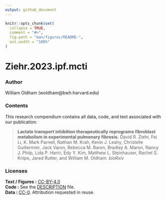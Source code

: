 ```yaml
---
output: github_document
---
```


<!-- README.md is generated from README.Rmd. Please edit that file -->

```r
knitr::opts_chunk$set(
  collapse = TRUE,
  comment = "#>",
  fig.path = "man/figures/README-",
  out.width = "100%"
)
```

# Ziehr.2023.ipf.mcti

<!-- badges: start -->
<!-- badges: end -->

### Author

William Oldham (woldham@bwh.harvard.edu)

### Contents

This research compendium contains all data, code, and text associated with our publication:

> **Lactate transport inhibition therapeutically reprograms fibroblast metabolism in experimental pulmonary fibrosis.** David R. Ziehr, Fei Li, K. Mark Parnell, Nathan M. Krah, Kevin J. Leahy, Christelle Guillermier, Jack Varon, Rebecca M. Baron, Bradley A. Maron, Nancy J. Philp, Lida P. Hariri, Edy Y. Kim, Matthew L. Steinhauser, Rachel S. Knipe, Jared Rutter, and William M. Oldham. *bioRxiv* 

### Licenses

| **Text / Figures :** [CC-BY-4.0](http://creativecommons.org/licenses/by/4.0/)
| **Code :** See the [DESCRIPTION](DESCRIPTION) file.
| **Data :** [CC-0](http://creativecommons.org/publicdomain/zero/1.0/). Attribution requested in reuse.
